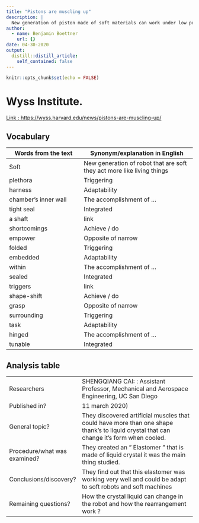 ```yaml
---
title: "Pistons are muscling up"
description: |
  New generation of piston made of soft materials can work under low pressure with more efficiency.
author:
  - name: Benjamin Boettner
    url: {}
date: 04-30-2020
output:
  distill::distill_article:
    self_contained: false
---
```


```r
knitr::opts_chunk$set(echo = FALSE)
```

# Wyss Institute.

[Link : https://wyss.harvard.edu/news/pistons-are-muscling-up/](https://wyss.harvard.edu/news/pistons-are-muscling-up/)

## Vocabulary 

| Words from the text  | Synonym/explanation in English |
| -------------------- | ------------------------------ |
| Soft          | New generation of robot that are soft they act more like living things |
| plethora            | Triggering |
| harness          | Adaptability |
| chamber’s inner wall           | The accomplishment of ...         |
| tight seal             | Integrated                    |
| a shaft                 | link         |
| shortcomings            | Achieve / do                   |
| empower                 | Opposite of narrow| Soft          | New generation of robot that are soft they act more like living things |
| folded            | Triggering |
| embedded          | Adaptability |
| within           | The accomplishment of ...         |
| sealed             | Integrated                    |
| triggers                 | link         |
| shape-shift            | Achieve / do                   |
| grasp                 | Opposite of narrow        || Soft          | New generation of robot that are soft they act more like living things |
| surrounding            | Triggering |
| task          | Adaptability |
| hinged           | The accomplishment of ...         |
| tunable             | Integrated                    |


## Analysis table 

|                              |                                                                     |
| ---------------------------- | ------------------------------------------------------------------- |
| Researchers                  | SHENGQIANG CAI: : Assistant Professor, Mechanical and Aerospace Engineering, UC San Diego                       |
| Published in?                | 11 march 2020)                                                       |
| General topic?               |  They discovered artificial muscles that could have more than one shape thank's to liquid crystal that can change it's form when cooled.                       |
| Procedure/what was examined? | They created an " Elastomer " that is made of liquid crystal it was the main thing studied. |
| Conclusions/discovery?       |  They find out that this elastomer was working very well and could be adapt to soft robots and soft machines      |
| Remaining questions?         | How the crystal liquid can change in the robot and how the rearrangement work ? |

